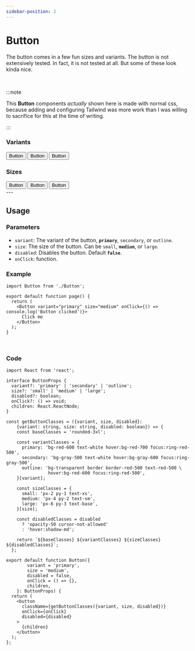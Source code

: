```yaml
---
sidebar-position: 2
---
```


# Button


The button comes in a few fun sizes and variants. The button is not extensively tested.
In fact, it is not tested at all. But some of these look kinda nice.

<br/>

:::note

This **Button** components _actually_ shown here is made with normal css, because adding and 
configuring Tailwind was more work than I was willing to sacrifice for this at the time of
writing.

:::


### Variants

<Tabs>
    <TabItem value="Primary" label="Primary">
        <Button variant="primary">Button</Button>
    </TabItem>
    <TabItem value="Secondary" label="Secondary">
        <Button variant="secondary">Button</Button>
    </TabItem>
    <TabItem value="Outline" label="Outline">
        <Button variant="outline">Button</Button>
    </TabItem>
</Tabs>

<br/>


### Sizes

<Tabs>
    <TabItem value="Small" label="Small">
        <Button size="small">Button</Button>
    </TabItem>
    <TabItem value="Medium" label="Medium">
        <Button size="medium">Button</Button>
    </TabItem>
    <TabItem value="Large" label="Large">
        <Button size="large">Button</Button>
    </TabItem>

</Tabs>

<br/>
---
<br/>

## Usage

### Parameters

- `variant`: The variant of the button, **`primary`**, `secondary`, or `outline`.
- `size`: The size of the button. Can be `small`, **`medium`**, or `large`.
- `disabled`: Disables the button. Default **`false`**.
- `onClick`: function. 

### Example

```tsx title="page.tsx"
import Button from './Button';

export default function page() {
  return (
    <Button variant="primary" size="medium" onClick={() => console.log('Button clicked')}>
      Click me
    </Button>
  );
}
```

<br/>

### Code


```tsx title="Button.tsx"
import React from 'react';

interface ButtonProps {
  variant?: 'primary' | 'secondary' | 'outline';
  size?: 'small' | 'medium' | 'large';
  disabled?: boolean;
  onClick?: () => void;
  children: React.ReactNode;
}

const getButtonClasses = ({variant, size, disabled}: 
    {variant: string, size: string, disabled: boolean}) => {
    const baseClasses = 'rounded-3xl';
  
    const variantClasses = {
      primary: 'bg-red-600 text-white hover:bg-red-700 focus:ring-red-500',
      secondary: 'bg-gray-500 text-white hover:bg-gray-600 focus:ring-gray-500',
      outline: 'bg-transparent border border-red-500 text-red-500 \
                hover:bg-red-600 focus:ring-red-500',
    }[variant];
  
    const sizeClasses = {
      small: 'px-2 py-1 text-xs',
      medium: 'px-4 py-2 text-sm',
      large: 'px-6 py-3 text-base',
    }[size];
  
    const disabledClasses = disabled
      ? 'opacity-50 cursor-not-allowed'
      : 'hover:shadow-md';
  
    return `${baseClasses} ${variantClasses} ${sizeClasses} ${disabledClasses}`;
  };

export default function Button({
        variant = 'primary',
        size = 'medium',
        disabled = false,
        onClick = () => {},
        children,
    }: ButtonProps) {
  return (
    <button
      className={getButtonClasses({variant, size, disabled})}
      onClick={onClick}
      disabled={disabled}
    >
      {children}
    </button>
  );
};
```